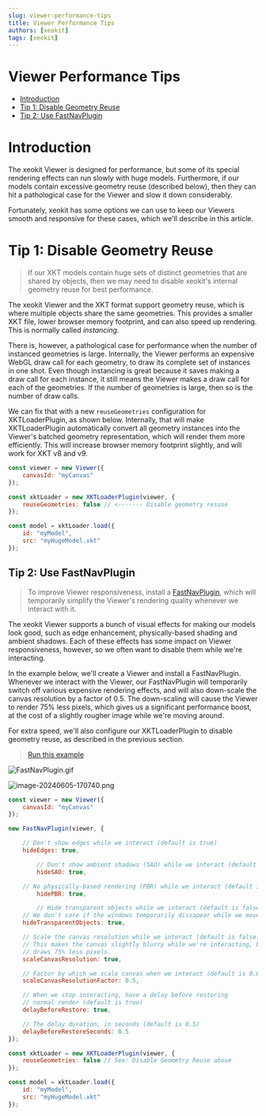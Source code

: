 ```yaml
---
slug: viewer-performance-tips
title: Viewer Performance Tips
authors: [xeokit]
tags: [xeokit]
---
```


# Viewer Performance Tips

- [Introduction](#introduction)
- [Tip 1: Disable Geometry Reuse](#tip-1-disable-geometry-reuse)
-   [Tip 2: Use FastNavPlugin](#tip-2-use-fastnavplugin)

# Introduction

The xeokit Viewer is designed for performance, but some of its special rendering effects can run slowly with huge models. Furthermore, if our models contain excessive geometry reuse (described below), then they can hit a pathological case for the Viewer and slow it down considerably.

Fortunately, xeokit has some options we can use to keep our Viewers smooth and responsive for these cases, which we'll describe in this article.

<!-- truncate -->

# Tip 1: Disable Geometry Reuse


> If our XKT models contain huge sets of distinct geometries that are shared by objects, then we may need to disable xeokit's internal geometry reuse for best performance.

The xeokit Viewer and the XKT format support geometry reuse, which is where multiple objects share the same geometries. This provides a smaller XKT file, lower browser memory footprint, and can also speed up rendering. This is normally called *instancing*.

There is, however, a pathological case for performance when the number of instanced geometries is large. Internally, the Viewer performs an expensive WebGL draw call for each geometry, to draw its complete set of instances in one shot. Even though instancing is great because it saves making a draw call for each instance, it still means the Viewer makes a draw call for each of the geometries. If the number of geometries is large, then so is the number of draw calls.

We can fix that with a new `reuseGeometries` configuration for XKTLoaderPlugin, as shown below. Internally, that will make XKTLoaderPlugin automatically convert all geometry instances into the Viewer's batched geometry representation, which will render them more efficiently. This will increase browser memory footprint slightly, and will work for XKT v8 and v9.

```js
const viewer = new Viewer({
    canvasId: "myCanvas"
});

const xktLoader = new XKTLoaderPlugin(viewer, {
    reuseGeometries: false // <------- Disable geometry resuse
});

const model = xktLoader.load({
    id: "myModel",
    src: "myHugeModel.xkt"
});
```

## Tip 2: Use FastNavPlugin


> To improve Viewer responsiveness, install a [FastNavPlugin](https://xeokit.github.io/xeokit-sdk/docs/class/src/plugins/FastNavPlugin/FastNavPlugin.js~FastNavPlugin.html), which will temporarily simplify the Viewer's rendering quality whenever we interact with it.

The xeokit Viewer supports a bunch of visual effects for making our models look good, such as edge enhancement, physically-based shading and ambient shadows. Each of these effects has some impact on Viewer responsiveness, however, so we often want to disable them while we're interacting.

In the example below, we'll create a Viewer and install a FastNavPlugin. Whenever we interact with the Viewer, our FastNavPlugin will temporarily switch off various expensive rendering effects, and will also down-scale the canvas resolution by a factor of 0.5. The down-scaling will cause the Viewer to render 75% less pixels, which gives us a significant performance boost, at the cost of a slightly rougher image while we're moving around.

For extra speed, we'll also configure our XKTLoaderPlugin to disable geometry reuse, as described in the previous section.


> [Run this example](https://xeokit.github.io/xeokit-sdk/examples/#performance_FastNavPlugin)

![FastNavPlugin.gif](./attachments/FastNavPlugin.gif)

![image-20240605-170740.png](./attachments/image-20240605-170740.png)

```js
const viewer = new Viewer({
    canvasId: "myCanvas"
});

new FastNavPlugin(viewer, {

    // Don't show edges while we interact (default is true)
    hideEdges: true,

		// Don't show ambient shadows (SAO) while we interact (default is true)
		hideSAO: true,

    // No physically-based rendering (PBR) while we interact (default is true)
		hidePBR: true,

		// Hide transparent objects while we interact (default is false)
    // We don't care if the windows temporarily dissapear while we move around.
    hideTransparentObjects: true,

    // Scale the canvas resolution while we interact (default is false).
    // This makes the canvas slightly blurry while we're interacting, but
    // draws 75% less pixels.
    scaleCanvasResolution: true,

    // Factor by which we scale canvas when we interact (default is 0.6)
    scaleCanvasResolutionFactor: 0.5,

    // When we stop interacting, have a delay before restoring
    // normal render (default is true)
    delayBeforeRestore: true,

    // The delay duration, in seconds (default is 0.5)
    delayBeforeRestoreSeconds: 0.5
});

const xktLoader = new XKTLoaderPlugin(viewer, {
    reuseGeometries: false // See: Disable Geometry Reuse above
});

const model = xktLoader.load({
    id: "myModel",
    src: "myHugeModel.xkt"
});
```
